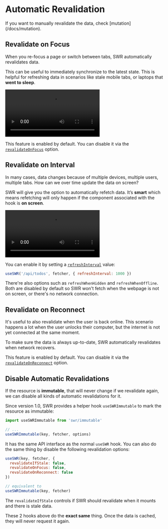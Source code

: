 
# Automatic Revalidation

<Callout>
  If you want to manually revalidate the data, check [mutation](/docs/mutation).
</Callout>

## Revalidate on Focus

When you re-focus a page or switch between tabs, SWR automatically revalidates data.

This can be useful to immediately synchronize to the latest state. This is helpful for refreshing data in scenarios like stale mobile tabs, or laptops that **went to sleep**.

<Bleed>
  <Video
    src="https://raw.githubusercontent.com/vercel/swr-site/master/.github/videos/focus-revalidate.mp4"
    caption="Video: using focus revalidation to automatically sync login state between pages."
    ratio={307/768}
  />
</Bleed>

This feature is enabled by default. You can disable it via the [`revalidateOnFocus`](/docs/options) option.

## Revalidate on Interval

In many cases, data changes because of multiple devices, multiple users, multiple tabs. How can we over time update the data on screen?

SWR will give you the option to automatically refetch data. It’s **smart** which means refetching will only happen if the component associated with the hook is **on screen**.

<Bleed>
  <Video
    src="https://raw.githubusercontent.com/vercel/swr-site/master/.github/videos/refetch-interval.mp4"
    caption="Video: when a user makes a change, both sessions will eventually render the same data."
    ratio={307/768}
  />
</Bleed>

You can enable it by setting a [`refreshInterval`](/docs/options) value:

```js
useSWR('/api/todos', fetcher, { refreshInterval: 1000 })
```

There're also options such as `refreshWhenHidden` and `refreshWhenOffline`. Both are disabled by default so SWR won't fetch when the webpage is not on screen, or there's no network connection.

## Revalidate on Reconnect

It's useful to also revalidate when the user is back online. This scenario happens a lot when the user unlocks their computer, but the internet is not yet connected at the same moment.

To make sure the data is always up-to-date, SWR automatically revalidates when network recovers.

This feature is enabled by default. You can disable it via the [`revalidateOnReconnect`](/docs/options) option.

## Disable Automatic Revalidations

If the resource is **immutable**, that will never change if we revalidate again, we can disable all kinds of automatic revalidations for it.

Since version 1.0, SWR provides a helper hook `useSWRImmutable` to mark the resource as immutable:

```js
import useSWRImmutable from 'swr/immutable'

// ...
useSWRImmutable(key, fetcher, options)
```

It has the same API interface as the normal `useSWR` hook. You can also do the same thing by disable the following revalidation options:

```js
useSWR(key, fetcher, {
  revalidateIfStale: false,
  revalidateOnFocus: false,
  revalidateOnReconnect: false
})

// equivalent to
useSWRImmutable(key, fetcher)
```

The `revalidateIfStale` controls if SWR should revalidate when it mounts and there is stale data.

These 2 hooks above do the **exact same** thing. Once the data is cached, they will never request it again.
